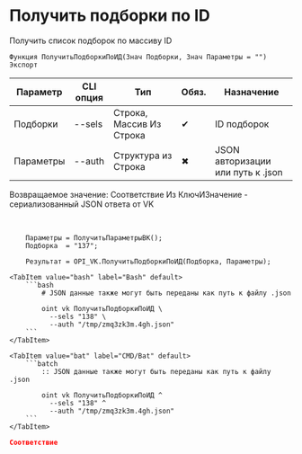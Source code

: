 ﻿---
sidebar_position: 2
description: Получить подборки по ID и другие функции для работы с VK в Открытом пакете интеграций - бесплатной open-source библиотеке интеграций для 1С:Предприятие 8, OneScript и CLI
keywords: [1C, 1С, 1С:Предприятие, 1С:Предприятие 8.3, API, Интеграция, Сервисы, Обмен, OneScript, CLI, VK]
---


# Получить подборки по ID
 Получить список подборок по массиву ID



`Функция ПолучитьПодборкиПоИД(Знач Подборки, Знач Параметры = "") Экспорт`

  | Параметр | CLI опция | Тип | Обяз. | Назначение |
  |-|-|-|-|-|
  | Подборки | --sels | Строка, Массив Из Строка | &#x2714; | ID подборок |
  | Параметры | --auth | Структура из Строка | &#x2716; | JSON авторизации или путь к .json |

  
  Возвращаемое значение:   Соответствие Из КлючИЗначение - сериализованный JSON ответа от VK

<br/>




```bsl title="Пример использования для 1С:Предприятие/OneScript"
    Параметры = ПолучитьПараметрыВК();
    Подборка  = "137";

    Результат = OPI_VK.ПолучитьПодборкиПоИД(Подборка, Параметры);
```
    

 <Tabs>
  
    <TabItem value="bash" label="Bash" default>
        ```bash
            # JSON данные также могут быть переданы как путь к файлу .json
            
            oint vk ПолучитьПодборкиПоИД \
              --sels "138" \
              --auth "/tmp/zmq3zk3m.4gh.json"
        ```
    </TabItem>
  
    <TabItem value="bat" label="CMD/Bat" default>
        ```batch
            :: JSON данные также могут быть переданы как путь к файлу .json
            
            oint vk ПолучитьПодборкиПоИД ^
              --sels "138" ^
              --auth "/tmp/zmq3zk3m.4gh.json"
        ```
    </TabItem>
</Tabs>


```json title="Результат"
Соответствие
```
